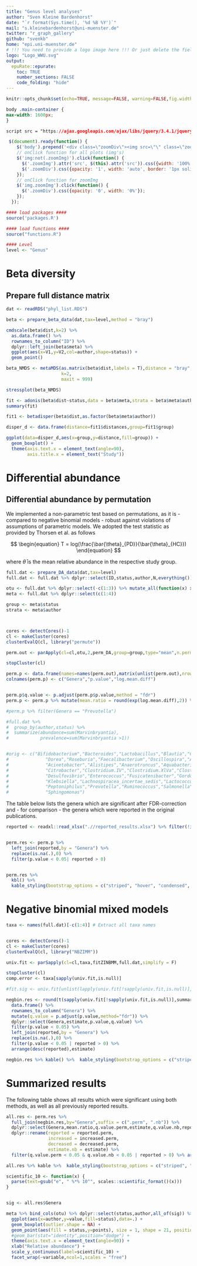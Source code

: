```yaml
---
title: "Genus level analyses"
author: "Sven Kleine Bardenhorst"
date: "`r format(Sys.time(), '%d %B %Y')`"
mail: "s.kleinebardenhorst@uni-muenster.de"
twitter: "r_graph_gallery"
github: "svenkb"
home: "epi.uni-muenster.de"
# !!! You need to provide a logo image here !!! Or just delete the field for no logo
logo: "Logo_WWU.svg"
output:
  epuRate::epurate:
    toc: TRUE
    number_sections: FALSE
    code_folding: "hide"
---
```



```r
knitr::opts_chunk$set(echo=TRUE, message=FALSE, warning=FALSE,fig.width = 12)
```

```css
body .main-container {
max-width: 1600px;
}
```



```css
script src = "https://ajax.googleapis.com/ajax/libs/jquery/3.4.1/jquery.min.js"
```

```js
 $(document).ready(function() {
    $('body').prepend('<div class=\"zoomDiv\"><img src=\"\" class=\"zoomImg\"></div>');
    // onClick function for all plots (img's)
    $('img:not(.zoomImg)').click(function() {
      $('.zoomImg').attr('src', $(this).attr('src')).css({width: '100%'});
      $('.zoomDiv').css({opacity: '1', width: 'auto', border: '1px solid white', borderRadius: '5px', position: 'fixed', top: '50%', left: '50%', marginRight: '-50%', transform: 'translate(-50%, -50%)', boxShadow: '0px 0px 50px #888888', zIndex: '50', overflow: 'auto', maxHeight: '100%'});
    });
    // onClick function for zoomImg
    $('img.zoomImg').click(function() {
      $('.zoomDiv').css({opacity: '0', width: '0%'}); 
    });
  });
```

```r
#### load packages ####
source('packages.R')

#### load functions ####
source("functions.R")

#### Level
level <- "Genus"
```

# Beta diversity 

## Prepare full distance matrix

```r
dat <- readRDS("phyl_list.RDS")

beta <- prepare_beta_data(dat,tax=level,method = "bray")
```

```r
cmdscale(beta$dist,k=2) %>%
  as.data.frame() %>%
  rownames_to_column("ID") %>%
  dplyr::left_join(beta$meta) %>%
  ggplot(aes(x=V1,y=V2,col=author,shape=status)) +
  geom_point()

```



```r
beta_NMDS <- metaMDS(as.matrix(beta$dist,labels = T),distance = "bray",
                     k=2,
                     maxit = 999)
```

```r
stressplot(beta_NMDS)
```


```r
fit <- adonis(beta$dist~status,data = beta$meta,strata = beta$meta$author,permutations = 9999)
summary(fit)
```

```r
fit1 <- betadisper(beta$dist,as.factor(beta$meta$author))

disper_d <- data.frame(distance=fit1$distances,group=fit1$group)

ggplot(data=disper_d,aes(x=group,y=distance,fill=group)) +
  geom_boxplot() +
  theme(axis.text.x = element_text(angle=90),
        axis.title.x = element_text("Study"))


```

# Differential abundance

## Differential abundance by permutation

We implemented a non-parametric test based on permutations, as it is - compared to negative binomial models - robust against violations of assumptions of parametric models. We adopted the test statistic as provided by Thorsen et al. as follows

$$
\begin{equation}
T = log(\frac{\bar{\theta}_{PD}}{\bar{\theta}_{HC}})
\end{equation}
$$

where $\bar{\theta}$ is the mean relative abundance in the respective study group.

```r
full.dat <- prepare_DA_data(dat,tax=level)
full.dat <- full.dat %>% dplyr::select(ID,status,author,N,everything())
```


```r
otu <- full.dat %>% dplyr::select(-c(1:3)) %>% mutate_all(function(x) x/.$N) %>% dplyr::select(-N)
meta <- full.dat %>% dplyr::select(c(1:4))

group <- meta$status
strata <- meta$author



cores <- detectCores()-1
cl <- makeCluster(cores)
clusterEvalQ(cl, library("permute"))

perm.out <- parApply(cl=cl,otu,2,perm_DA,group=group,type="mean",n.perm=9999,strata=strata,plot=F)

stopCluster(cl)

perm.p <- data.frame(names=names(perm.out),matrix(unlist(perm.out),nrow=length(perm.out),byrow=T))
colnames(perm.p) <- c("Genera","p.value","log.mean.diff")


perm.p$q.value <- p.adjust(perm.p$p.value,method = "fdr")
perm.p <- perm.p %>% mutate(mean.ratio = round(exp(log.mean.diff),2)) %>% arrange(q.value)

#perm.p %>% filter(Genera == "Prevotella")

#full.dat %>%
#  group_by(author,status) %>%
#  summarize(abundance=sum(Marvinbryantia),
#            prevalence=sum(Marvinbryantia >1))


#orig <- c("Bifidobacterium","Bacteroides","Lactobacillus","Blautia","Coprococcus",
#              "Dorea","Roseburia","Faecalibacterium","Oscillospira","Akkermansia",
#              "Acinetobacter","Alistipes","Anaerotruncus","Aquabacterium","Butyricicoccus",
#              "Citrobacter","Clostridium.IV","Clostridium.XlVa","Clostridium.XlVb","Clostridium.XVIII",
#              "Desulfovibrio","Enterococcus","Fusicatenibacter","Gordonibacter","Holdemania",
#              "Klebsiella","Lachnospiracea_incertae_sedis","Lactococcus","Parabacteroides","Paraprevotella",
#              "Peptoniphilus","Prevotella","Ruminococcus","Salmonella","Sediminibacterium","Shigella",
#              "Sphingomonas")
```



The table below lists the genera which are significant after FDR-correction  and - for comparison - the genera which were reported in the original publications.

```r
reported <- readxl::read_xlsx(".//reported_results.xlsx") %>% filter(!is.na(genus)) %>% mutate(Genera = genus) %>% dplyr::select(Genera,reported,increased,decreased) 


perm.res <- perm.p %>%
  left_join(reported,by = "Genera") %>%
  replace(is.na(.),0) %>%
  filter(p.value < 0.05| reported > 0)


perm.res %>%
  kbl() %>%
  kable_styling(bootstrap_options = c("striped", "hover", "condensed", "responsive"))


```

# Negative binomial mixed models

```r
taxa <- names(full.dat)[-c(1:4)] # Extract all taxa names


cores <- detectCores()-1
cl <- makeCluster(cores)
clusterEvalQ(cl, library("NBZIMM"))

univ.fit <- parSapply(cl=cl,taxa,fitZINBMM,full.dat,simplify = F)

stopCluster(cl)
comp.error <- taxa[sapply(univ.fit,is.null)]

#fit.sig <- univ.fit[unlist(lapply(univ.fit[!sapply(univ.fit,is.null)],is.sig))]

negbin.res <- round(t(sapply(univ.fit[!sapply(univ.fit,is.null)],summarize_univariate)),5) %>%
  data.frame() %>%
  rownames_to_column("Genera") %>%
  mutate(q.value = p.adjust(p.value,method="fdr")) %>%
  dplyr::select(Genera,estimate,p.value,q.value) %>%
  filter(p.value < 0.05) %>%
  left_join(reported,by = "Genera") %>%
  replace(is.na(.),0) %>%
  filter(p.value < 0.05 | reported > 0) %>%
  arrange(desc(reported),estimate)

negbin.res %>% kable() %>%  kable_styling(bootstrap_options = c("striped", "hover", "condensed", "responsive"))
```

# Summarized results

The following table shows all results which were significant using both methods, as well as all previously reported results.
```r
all.res <- perm.res %>%
  full_join(negbin.res,by="Genera",suffix = c(".perm", ".nb")) %>%
  dplyr::select(Genera,mean.ratio,q.value.perm,estimate,q.value.nb,reported.perm,increased.perm,decreased.perm) %>%
  dplyr::rename(reported = reported.perm,
                increased = increased.perm,
                decreased = decreased.perm,
                estimate.nb = estimate) %>%
  filter(q.value.perm < 0.05 & q.value.nb < 0.05 | reported > 0) %>% arrange(desc(reported))

all.res %>% kable %>%  kable_styling(bootstrap_options = c("striped", "hover", "condensed", "responsive"))
```


```r
scientific_10 <- function(x) {
  parse(text=gsub("e", " %*% 10^", scales::scientific_format()(x)))
}


sig <- all.res$Genera

meta %>% bind_cols(otu) %>% dplyr::select(status,author,all_of(sig)) %>% melt %>% mutate(points=ifelse(value==0,NA,value)) %>%#  group_by(author,status,variable) %>% summarize_all(mean) %>%
  ggplot(aes(x=author,y=value,fill=status),data=.) +
  geom_boxplot(outlier.shape = NA) +
  geom_point(aes(fill = status,y=points), size = 1, shape = 21, position = position_jitterdodge()) +
  #geom_bar(stat="identity",position="dodge") +
  theme(axis.text.x = element_text(angle=90)) +
  xlab("Relative abundance") +
  scale_y_continuous(label=scientific_10) +
  facet_wrap(~variable,ncol=1,scales = "free") 

```

